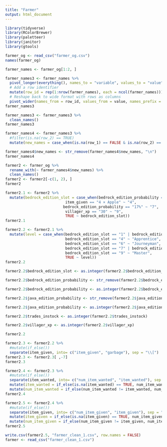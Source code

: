 ```yaml
---
title: "Farmer"
output: html_document
---
```

```r
library(tidyverse)
library(RColorBrewer)
library(paletteer)
library(janitor)
library(gtools)
```

```r
farmer_og <- read_csv("farmer_og.csv")
names(farmer_og)
```

```r
farmer_names <- farmer_og[1:2, ]
```

```r
farmer_names3 <- farmer_names %>%
  pivot_longer(everything(), names_to = "variable", values_to = "value") %>%
  # Add a row identifier
  mutate(row_id = rep(1:nrow(farmer_names), each = ncol(farmer_names))) %>%
  # Reshape back to wide format with rows as columns
  pivot_wider(names_from = row_id, values_from = value, names_prefix = "Row_")
farmer_names3
```

```r
farmer_names3 <- farmer_names3 %>% 
  clean_names()
farmer_names3
```

```r
farmer_names4 <- farmer_names3 %>% 
  #filter(is.na(row_2) == TRUE)
  mutate(new_names = case_when(is.na(row_1) == FALSE & is.na(row_2) == FALSE ~ paste(row_1, row_2, sep = " "), is.na(row_2) == TRUE ~ row_1, is.na(row_1) == TRUE ~ row_2)) %>%   mutate(new_names = ifelse(new_names == "Probability", "Bedrock Edition Probability", new_names))
```

```r
farmer_names4$new_names <- str_remove(farmer_names4$new_names, "\n")
farmer_names4
```

```r
farmer2 <- farmer_og %>%
  rename_with(~ farmer_names4$new_names) %>% 
  clean_names()
farmer2 <- farmer2[-c(1, 2), ]
farmer2
```

```r
farmer2.1 <- farmer2 %>% 
  mutate(bedrock_edition_slot = case_when(bedrock_edition_probability == "25%" ~ "1", 
                           item_given == "4 × Apple" ~ "4",
                          bedrock_edition_probability == "17%" ~ "7",
                           villager_xp == "30" ~ "9",
                           TRUE ~ bedrock_edition_slot))
farmer2.1
```

```r
farmer2.2 <- farmer2.1 %>% 
  mutate(level = case_when(bedrock_edition_slot == "1" | bedrock_edition_slot == "2" ~ "Novice", 
                           bedrock_edition_slot == "4" ~ "Apprentice",
                           bedrock_edition_slot == "6" ~ "Journeyman",
                           bedrock_edition_slot == "7" | bedrock_edition_slot == "8" ~ "Expert",
                           bedrock_edition_slot == "9" ~ "Master",
                           TRUE ~ level))
farmer2.2
```

```r
farmer2.2$bedrock_edition_slot <- as.integer(farmer2.2$bedrock_edition_slot)

farmer2.2$bedrock_edition_probability <- str_remove(farmer2.2$bedrock_edition_probability, "%")

farmer2.2$bedrock_edition_probability <- as.integer(farmer2.2$bedrock_edition_probability)

farmer2.2$java_edition_probability <- str_remove(farmer2.2$java_edition_probability, "%")

farmer2.2$java_edition_probability <- as.integer(farmer2.2$java_edition_probability)

farmer2.2$trades_instock <- as.integer(farmer2.2$trades_instock)

farmer2.2$villager_xp <- as.integer(farmer2.2$villager_xp)

farmer2.2
```

```r
farmer2.3 <- farmer2.2 %>% 
  #mutate(if_else())
  separate(item_given, into= c("item_given", "garbage"), sep = "\\[")
farmer2.3 <- farmer2.3[ ,-7]
farmer2.3
```

```r
farmer2.4 <- farmer2.3 %>% 
  #mutate(if_else())
  separate(item_wanted, into= c("num_item_wanted", "item_wanted"), sep = "×") %>% 
  mutate(item_wanted = if_else(is.na(item_wanted) == TRUE, num_item_wanted, item_wanted)) %>% 
  mutate(num_item_wanted = if_else(num_item_wanted != item_wanted, num_item_wanted, "1"))
farmer2.4
```

```r
farmer2.5 <- farmer2.4 %>% 
  #mutate(if_else())
  separate(item_given, into= c("num_item_given", "item_given"), sep = "×") %>% 
  mutate(item_given = if_else(is.na(item_given) == TRUE, num_item_given, item_given)) %>% 
  mutate(num_item_given = if_else(num_item_given != item_given, num_item_given, "1"))
farmer2.5
```

```r
write.csv(farmer2.5, "farmer_clean_1.csv", row.names = FALSE)
farmer <- read_csv("farmer_clean_1.csv")
```


































